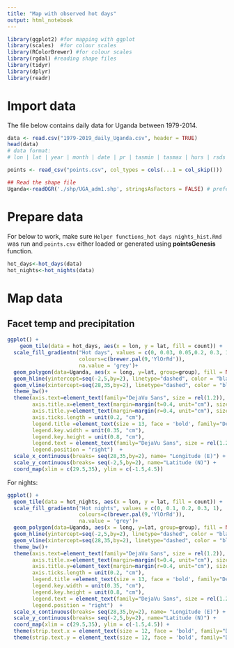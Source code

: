 ---
title: "Map with observed hot days"
output: html_notebook
---

```{r}
library(ggplot2) #for mapping with ggplot
library(scales)  #for colour scales
library(RColorBrewer) #for colour scales
library(rgdal) #reading shape files
library(tidyr)
library(dplyr)
library(readr)
```

# Import data

The file below contains daily data for Uganda between 1979-2014. 
```{r}
data <- read.csv("1979-2019_daily_Uganda.csv", header = TRUE)
head(data)
# data format:
# lon | lat | year | month | date | pr | tasmin | tasmax | hurs | rsds

points <- read_csv("points.csv", col_types = cols(...1 = col_skip()))

## Read the shape file
Uganda<-readOGR('./shp/UGA_adm1.shp', stringsAsFactors = FALSE) # preferred as it is being processed better by ggplot
```

# Prepare data

For below to work, make sure `Helper functions_hot days nights_hist.Rmd` was run and `points.csv` either loaded or generated using **pointsGenesis** function.

```{r}
hot_days<-hot_days(data)
hot_nights<-hot_nights(data)
```



# Map data
## Facet temp and precipitation

```{r}
ggplot() +
    geom_tile(data = hot_days, aes(x = lon, y = lat, fill = count)) +
  scale_fill_gradientn("Hot days", values = c(0, 0.03, 0.05,0.2, 0.3, 1),  # values can twist the legend
                       colours=c(brewer.pal(9,'YlOrRd')),
                       na.value = 'grey')+
  geom_polygon(data=Uganda, aes(x = long, y=lat, group=group), fill = NA, col="black", size = 0.9) + # for the country map
  geom_hline(yintercept=seq(-2,5,by=2), linetype="dashed", color = "black") + # for y-axis
  geom_vline(xintercept=seq(28,35,by=2), linetype="dashed", color = "black") + # for x-axis
  theme_bw()+
  theme(axis.text=element_text(family="DejaVu Sans", size = rel(1.2)),
        axis.title.x=element_text(margin=margin(t=0.4, unit="cm"), size=13,family="DejaVu Sans"),
        axis.title.y=element_text(margin=margin(r=0.4, unit="cm"), size=13, family="DejaVu Sans"),
        axis.ticks.length = unit(0.2, "cm"),
        legend.title =element_text(size = 13, face = 'bold', family="DejaVu Sans", margin=margin(b=0.4, unit="cm")),
        legend.key.width = unit(0.35, "cm"), 
        legend.key.height = unit(0.8, "cm"),
        legend.text = element_text(family="DejaVu Sans", size = rel(1.2)),
        legend.position = "right")  +
  scale_x_continuous(breaks= seq(28,35,by=2), name= "Longitude (E)") +
  scale_y_continuous(breaks= seq(-2,5,by=2), name="Latitude (N)") +
  coord_map(xlim = c(29.5,35), ylim = c(-1.5,4.5)) 
```

For nights:
```{r}
ggplot() +
  geom_tile(data = hot_nights, aes(x = lon, y = lat, fill = count)) +
  scale_fill_gradientn("Hot nights", values = c(0, 0.1, 0.2, 0.3, 1),  # values can twist the legend
                       colours=c(brewer.pal(9,'YlOrRd')),
                       na.value = 'grey')+
  geom_polygon(data=Uganda, aes(x = long, y=lat, group=group), fill = NA, col="black", size = 0.9) + # for the country map
  geom_hline(yintercept=seq(-2,5,by=2), linetype="dashed", color = "black") + # for y-axis
  geom_vline(xintercept=seq(28,35,by=2), linetype="dashed", color = "black") + # for x-axis
  theme_bw()+ 
  theme(axis.text=element_text(family="DejaVu Sans", size = rel(1.2)),
        axis.title.x=element_text(margin=margin(t=0.4, unit="cm"), size=13,family="DejaVu Sans"),
        axis.title.y=element_text(margin=margin(r=0.4, unit="cm"), size=13, family="DejaVu Sans"),
        axis.ticks.length = unit(0.2, "cm"),
        legend.title =element_text(size = 13, face = 'bold', family="DejaVu Sans", margin=margin(b=0.4, unit="cm")),
        legend.key.width = unit(0.35, "cm"), 
        legend.key.height = unit(0.8, "cm"),
        legend.text = element_text(family="DejaVu Sans", size = rel(1.2)),
        legend.position = "right")  +
  scale_x_continuous(breaks= seq(28,35,by=2), name= "Longitude (E)") +
  scale_y_continuous(breaks= seq(-2,5,by=2), name="Latitude (N)") +
  coord_map(xlim = c(29.5,35), ylim = c(-1.5,4.5)) +
  theme(strip.text.x = element_text(size = 12, face = 'bold', family="DejaVu Sans")) +
  theme(strip.text.y = element_text(size = 12, face = 'bold', family="DejaVu Sans"))
```
